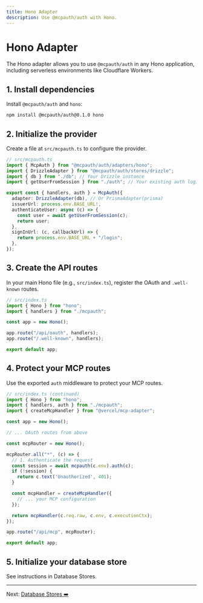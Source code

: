 ```yaml
---
title: Hono Adapter
description: Use @mcpauth/auth with Hono.
---
```


# Hono Adapter

The Hono adapter allows you to use `@mcpauth/auth` in any Hono application, including serverless environments like Cloudflare Workers.

## 1. Install dependencies

Install `@mcpauth/auth` and `hono`:

```bash
npm install @mcpauth/auth@0.1.0 hono
```

## 2. Initialize the provider

Create a file at `src/mcpauth.ts` to configure the provider.

```ts
// src/mcpauth.ts
import { McpAuth } from "@mcpauth/auth/adapters/hono";
import { DrizzleAdapter } from "@mcpauth/auth/stores/drizzle";
import { db } from "./db"; // Your Drizzle instance
import { getUserFromSession } from "./auth"; // Your existing auth logic

export const { handlers, auth } = McpAuth({
  adapter: DrizzleAdapter(db), // Or PrismaAdapter(prisma)
  issuerUrl: process.env.BASE_URL!,
  authenticateUser: async (c) => {
    const user = await getUserFromSession(c);
    return user;
  },
  signInUrl: (c, callbackUrl) => {
    return process.env.BASE_URL + "/login";
  },
});
```

## 3. Create the API routes

In your main Hono file (e.g., `src/index.ts`), register the OAuth and `.well-known` routes.

```ts
// src/index.ts
import { Hono } from "hono";
import { handlers } from "./mcpauth";

const app = new Hono();

app.route("/api/oauth", handlers);
app.route("/.well-known", handlers);

export default app;
```

## 4. Protect your MCP routes

Use the exported `auth` middleware to protect your MCP routes.

```ts
// src/index.ts (continued)
import { Hono } from "hono";
import { handlers, auth } from "./mcpauth";
import { createMcpHandler } from "@vercel/mcp-adapter";

const app = new Hono();

// ... OAuth routes from above

const mcpRouter = new Hono();

mcpRouter.all("*", (c) => {
  // 1. Authenticate the request
  const session = await mcpauth(c.env).auth(c);
  if (!session) {
    return c.text('Unauthorized', 401);
  }

  const mcpHandler = createMcpHandler({
    // ... your MCP configuration
  });

  return mcpHandler(c.req.raw, c.env, c.executionCtx);
});

app.route("/api/mcp", mcpRouter);

export default app;
```

## 5. Initialize your database store

See instructions in Database Stores.

---

Next: [Database Stores ➡️](/docs/database-stores)
